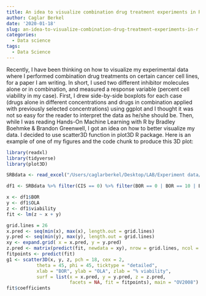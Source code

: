 ```yaml
---
title: An idea to visualize combination drug treatment experiments in R
author: Caglar Berkel
date: '2020-01-18'
slug: an-idea-to-visualize-combination-drug-treatment-experiments-in-r
categories:
  - Data science
tags:
  - Data Science
---
```


Recently, I have been thinking on how to visualize my experimental data where I performed combination drug treatments on certain cancer cell lines, for a paper I am writing. In short, I used two different inhibitor molecules alone or in combination, and measured a response variable (percent cell viability in my case). First, I drew side-by-side boxplots for each case (drugs alone in different concentrations and drugs in combination applied with previously selected concentrations) using ggplot and I thought it was not so easy for the reader to interpret the data as he/she should be. Then, while I was reading Hands-On Machine Learning with R by Bradley Boehmke & Brandon Greenwell, I got an idea on how to better visualize my data. I decided to use scatter3D function in plot3D R package. Here is an example of one of my figures and the code chunk to produce this 3D plot:

```r
library(readxl)
library(tidyverse)
library(plot3D)
```

```r
SRBdata <- read_excel("/Users/caglarberkel/Desktop/LAB/Experiment data/SRB data/CIS_BOR_OLA_all cells_SRB data.xlsx")
```

```r
df1 <- SRBdata %>% filter(CIS == 0) %>% filter(BOR == 0 | BOR == 10 | BOR == 20) %>% filter(OLA == 0 | OLA == 10 | OLA == 20) %>% filter(cellline == "OV2008")

x <- df1$BOR
y <- df1$OLA
z <- df1$viability
fit <- lm(z ~ x + y)

grid.lines = 26
x.pred <- seq(min(x), max(x), length.out = grid.lines)
y.pred <- seq(min(y), max(y), length.out = grid.lines)
xy <- expand.grid( x = x.pred, y = y.pred)
z.pred <- matrix(predict(fit, newdata = xy), nrow = grid.lines, ncol = grid.lines)
fitpoints <- predict(fit)
g1 <- scatter3D(x, y, z, pch = 18, cex = 2, 
           theta = 45, phi = 45, ticktype = "detailed",
           xlab = "BOR", ylab = "OLA", zlab = "% viability",  
           surf = list(x = x.pred, y = y.pred, z = z.pred,  
                       facets = NA, fit = fitpoints), main = "OV2008")
fit$coefficients
```



